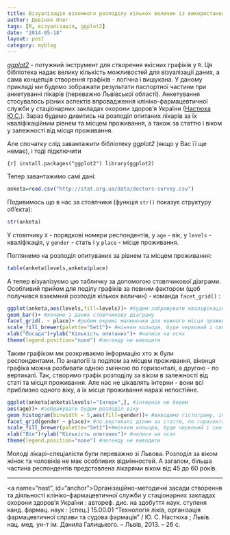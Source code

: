 ```yaml
---
title: Візуалізація взаємного розподілу кількох величин із використанням <em>ggplot2</em>
author: Девіняк Олег
tags: [R, візуалізація, ggplot2]
date: "2014-05-18"
layout: post
category: myblog
--- 
```


[*ggplot2*](http://ggplot2.org/) - потужний інструмент для створення якісних графіків у `R`. Ця бібліотека надає велику кількість можливостей для візуалізації даних, а сама концепція створення графіків - логічна і вишукана. У даному прикладі ми будемо зображати результати паспортної частини при анкетуванні лікарів (переважно Львівської області). Анкетування стосувалось різних аспектів впровадження клініко-фармацевтичної служби у стаціонарних закладах охорони здоров’я України (<a href="http://stat.org.ua/blog/stories/ggplot-multiple-var/#nast">Настюха Ю.С.</a>). Зараз будемо дивитись на розподіл опитаних лікарів за їх кваліфікаційним рівнем та місцем проживання, а також за статтю і віком у залежності від місця проживання.

Але спочатку слід завантажити бібліотеку *ggplot2* (якщо у Вас її ще немає), і тоді підключити

```{r]
install.packages("ggplot2")
library(ggplot2)
```

Тепер завантажимо самі дані:

```r
anketa=read.csv("http://stat.org.ua/data/doctors-survey.csv")
```

Подивимось що в нас за стовпчики (функція `str()` показує структуру об'єкта):

```r
str(anketa)
```

У стовпчику `X` - порядкові номери респондентів, у `age` - вік, у `levels` - кваліфікація, у `gender` - стать і у `place` - місце проживання.

Поглянемо на розподіл опитуваних за рівнем та місцем проживання:

```r
table(anketa$levels,anketa$place)
```

А тепер візуалізуємо цю табличку за допомогою стовпчикової діаграми. Особливий прийом для поділу графіків за певним фактором (щоб получився взаємний розподіл кількох величин) - команда `facet_grid()` :

```r
ggplot(anketa,aes(levels,fill=levels))+ #будем зображувати кваліфікацію, причому різними кольорами
geom_bar()+ #хочемо з даних стовпчикову діаграму
facet_grid(. ~ place)+ #робим окремі малюночки для кожного місця проживання
scale_fill_brewer(palette="Set1")+ #міняєм кольори, буде червоний і синій
xlab("Посада")+ylab("Кількість опитаних")+ #написи на осях
theme(legend.position="none") #легенду не виводити
```

Таким графіком ми розкриваємо інформацію хто ж були респондентами. По аналогії із поділом за місцем проживання, віконця графіка можна розбивати одною змінною по горизонталі, а другою - по вертикалі. Так, створимо графік розподілу за віком в залежності від статі та місця проживання. Але нас не цікавлять інтерни - вони всі приблизно одного віку, а їх місце проживання наразі непостійне.

```r
ggplot(anketa[anketa$levels!="Інтерн",], #інтернів не берем
aes(age))+ #зображувати будем розподіл віку
geom_histogram(binwidth = 5,aes(fill=gender))+ #виводимо гістограму, інтервали по 5 років, різні кольори для статі
facet_grid(gender ~ place)+ #по вертикалі ділим за статтю, по горизонталі - за місцем проживання
scale_fill_brewer(palette="Set1")+#міняєм кольори, буде червоний і синій
xlab("Вік")+ylab("Кількість опитаних")+ #написи на осях
theme(legend.position="none") #легенду не виводити
```

Молоді лікарі-спеціалісти були переважно зі Львова. Розподіл за віком жінок та чоловіків не має особливих відмінностей. А загалом, більша частина респондентів представлена лікарями віком від 45 до 60 років.

___

<div class="nohover">
<a name="nast", id="anchor">Організаційно-методичні засади створення та діяльності клініко-фармацевтичної служби у стаціонарних закладах охорони здоров’я України : автореф. дис. на здобуття наук. ступеня канд. фармац. наук : [спец.] 15.00.01 “Технологія ліків, організація фармацевтичної справи та судова фармація” / Ю. С. Настюха ; Львів. нац. мед. ун-т ім. Данила Галицького. – Львів, 2013. – 26 с.</a>
</div>


